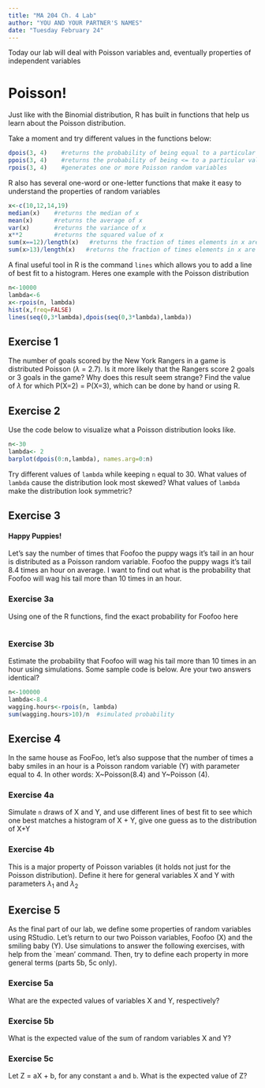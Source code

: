 ```yaml
---
title: "MA 204 Ch. 4 Lab"
author: "YOU AND YOUR PARTNER'S NAMES"
date: "Tuesday February 24"
---
```


Today our lab will deal with Poisson variables and, eventually properties of independent variables

# Poisson!

Just like with the Binomial distribution, R has built in functions that help us learn about the Poisson distribution.  

Take a moment and try different values in the functions below:

```r
dpois(3, 4)    #returns the probability of being equal to a particular value for a Poisson random variable
ppois(3, 4)    #returns the probability of being <= to a particular value for a Poisson random variable
rpois(3, 4)    #generates one or more Poisson random variables
```


R also has several one-word or one-letter functions that make it easy to understand the properties of random variables

```r
x<-c(10,12,14,19)
median(x)    #returns the median of x
mean(x)      #returns the average of x
var(x)       #returns the variance of x
x**2         #returns the squared value of x
sum(x==12)/length(x)   #returns the fraction of times elements in x are greater than 10
sum(x>13)/length(x)   #returns the fraction of times elements in x are greater than 10
```

A final useful tool in R is the command `lines` which allows you to add a line of best fit to a histogram. Heres one example with the Poisson distribution

```r
n<-10000
lambda<-6
x<-rpois(n, lambda)
hist(x,freq=FALSE)
lines(seq(0,3*lambda),dpois(seq(0,3*lambda),lambda))
```



## Exercise 1

The number of goals scored by the New York Rangers in a game is distributed Poisson ($\lambda$ = 2.7). Is it more likely that the Rangers score 2 goals or 3 goals in the game? Why does this result seem strange? Find the value of $\lambda$ for which P(X=2) = P(X=3), which can be done by hand or using R. 


## Exercise 2

Use the code below to visualize what a Poisson distribution looks like.  

```r
n<-30
lambda<- 2
barplot(dpois(0:n,lambda), names.arg=0:n)
```

Try different values of `lambda` while keeping `n` equal to 30.  What values of `lambda` cause the distribution look most skewed? What values of `lambda` make the distribution look symmetric?

## Exercise 3

#### Happy Puppies! 

Let's say the number of times that Foofoo the puppy wags it's tail in an hour is distributed as a Poisson random variable.  Foofoo the puppy wags it's tail 8.4 times an hour on average.  I want to find out what is the probability that Foofoo will wag his tail more than 10 times in an hour.  

### Exercise 3a 

Using one of the R functions, find the exact probability for Foofoo here
```r

```

### Exercise 3b 

Estimate the probability that Foofoo will wag his tail more than 10 times in an hour using simulations. Some sample code is below. Are your two answers identical? 

```r
n<-100000
lambda<-8.4
wagging.hours<-rpois(n, lambda)
sum(wagging.hours>10)/n  #simulated probability
```


## Exercise 4

In the same house as FooFoo, let's also suppose that the number of times a baby smiles in an hour is a Poisson random variable (Y) with parameter equal to 4.  In other words: X~Poisson(8.4) and Y~Poisson (4). 

### Exercise 4a

Simulate `n` draws of X and Y, and use different lines of best fit to see which one best matches a histogram of X + Y, give one guess as to the distribution of X+Y


### Exercise 4b

This is a major property of Poisson variables (it holds not just for the Poisson distribution). Define it here for general variables X and Y with parameters $\lambda_1$ and $\lambda_2$

## Exercise 5

As the final part of our lab, we define some properties of random variables using RStudio. Let's return to our two Poisson variables, Foofoo (X) and the smiling baby (Y). Use simulations to answer the following exercises, with help from the `mean' command. Then, try to define each property in more general terms (parts 5b, 5c only).

### Exercise 5a

What are the expected values of variables X and Y, respectively? 

### Exercise 5b

What is the expected value of the sum of random variables X and Y?

### Exercise 5c

Let Z = aX + b, for any constant `a` and `b`. What is the expected value of Z? 

